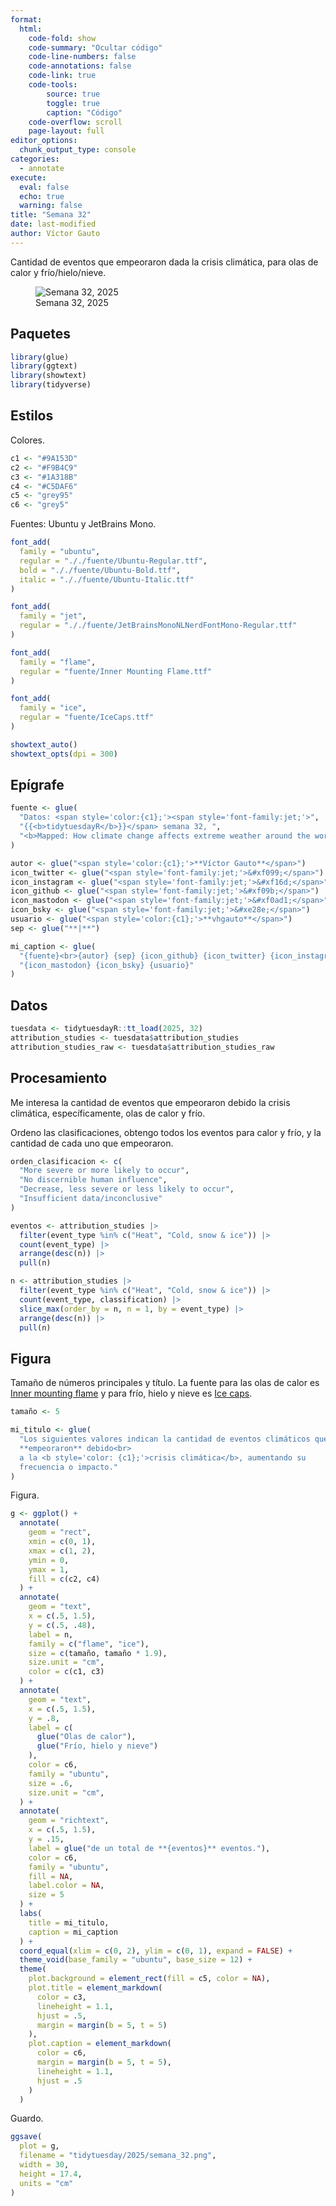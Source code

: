 ```yaml
---
format:
  html:
    code-fold: show
    code-summary: "Ocultar código"
    code-line-numbers: false
    code-annotations: false
    code-link: true
    code-tools:
        source: true
        toggle: true
        caption: "Código"
    code-overflow: scroll
    page-layout: full
editor_options:
  chunk_output_type: console
categories:
  - annotate
execute:
  eval: false
  echo: true
  warning: false
title: "Semana 32"
date: last-modified
author: Víctor Gauto
---
```


Cantidad de eventos que empeoraron dada la crisis climática, para olas de calor y frío/hielo/nieve.

::: {.column-page-right}

![Semana 32, 2025](semana_32.png)

:::

## Paquetes

```r
library(glue)
library(ggtext)
library(showtext)
library(tidyverse)
```

## Estilos

Colores.

```r
c1 <- "#9A153D"
c2 <- "#F9B4C9"
c3 <- "#1A318B"
c4 <- "#C5DAF6"
c5 <- "grey95"
c6 <- "grey5"
```

Fuentes: Ubuntu y JetBrains Mono.

```r
font_add(
  family = "ubuntu",
  regular = "././fuente/Ubuntu-Regular.ttf",
  bold = "././fuente/Ubuntu-Bold.ttf",
  italic = "././fuente/Ubuntu-Italic.ttf"
)

font_add(
  family = "jet",
  regular = "././fuente/JetBrainsMonoNLNerdFontMono-Regular.ttf"
)

font_add(
  family = "flame",
  regular = "fuente/Inner Mounting Flame.ttf"
)

font_add(
  family = "ice",
  regular = "fuente/IceCaps.ttf"
)

showtext_auto()
showtext_opts(dpi = 300)
```

## Epígrafe

```r
fuente <- glue(
  "Datos: <span style='color:{c1};'><span style='font-family:jet;'>",
  "{{<b>tidytuesdayR</b>}}</span> semana 32, ",
  "<b>Mapped: How climate change affects extreme weather around the world</b>.</span>"
)

autor <- glue("<span style='color:{c1};'>**Víctor Gauto**</span>")
icon_twitter <- glue("<span style='font-family:jet;'>&#xf099;</span>")
icon_instagram <- glue("<span style='font-family:jet;'>&#xf16d;</span>")
icon_github <- glue("<span style='font-family:jet;'>&#xf09b;</span>")
icon_mastodon <- glue("<span style='font-family:jet;'>&#xf0ad1;</span>")
icon_bsky <- glue("<span style='font-family:jet;'>&#xe28e;</span>")
usuario <- glue("<span style='color:{c1};'>**vhgauto**</span>")
sep <- glue("**|**")

mi_caption <- glue(
  "{fuente}<br>{autor} {sep} {icon_github} {icon_twitter} {icon_instagram} ",
  "{icon_mastodon} {icon_bsky} {usuario}"
)
```

## Datos

```r
tuesdata <- tidytuesdayR::tt_load(2025, 32)
attribution_studies <- tuesdata$attribution_studies
attribution_studies_raw <- tuesdata$attribution_studies_raw
```

## Procesamiento

Me interesa la cantidad de eventos que empeoraron debido la crisis climática, específicamente, olas de calor y frío.

Ordeno las clasificaciones, obtengo todos los eventos para calor y frío, y la cantidad de cada uno que empeoraron.

```r
orden_clasificacion <- c(
  "More severe or more likely to occur",
  "No discernible human influence",
  "Decrease, less severe or less likely to occur",
  "Insufficient data/inconclusive"
)

eventos <- attribution_studies |>
  filter(event_type %in% c("Heat", "Cold, snow & ice")) |>
  count(event_type) |>
  arrange(desc(n)) |>
  pull(n)

n <- attribution_studies |>
  filter(event_type %in% c("Heat", "Cold, snow & ice")) |>
  count(event_type, classification) |>
  slice_max(order_by = n, n = 1, by = event_type) |>
  arrange(desc(n)) |>
  pull(n)
```

## Figura

Tamaño de números principales y título. La fuente para las olas de calor es [Inner mounting flame](https://www.dafont.com/inner-mounting-flame.font) y para frío, hielo y nieve es [Ice caps](https://www.dafont.com/ice-caps.font).

```r
tamaño <- 5

mi_titulo <- glue(
  "Los siguientes valores indican la cantidad de eventos climáticos que 
  **empeoraron** debido<br>
  a la <b style='color: {c1};'>crisis climática</b>, aumentando su 
  frecuencia o impacto."
)
```

Figura.

```r
g <- ggplot() +
  annotate(
    geom = "rect",
    xmin = c(0, 1),
    xmax = c(1, 2),
    ymin = 0,
    ymax = 1,
    fill = c(c2, c4)
  ) +
  annotate(
    geom = "text",
    x = c(.5, 1.5),
    y = c(.5, .48),
    label = n,
    family = c("flame", "ice"),
    size = c(tamaño, tamaño * 1.9),
    size.unit = "cm",
    color = c(c1, c3)
  ) +
  annotate(
    geom = "text",
    x = c(.5, 1.5),
    y = .8,
    label = c(
      glue("Olas de calor"),
      glue("Frío, hielo y nieve")
    ),
    color = c6,
    family = "ubuntu",
    size = .6,
    size.unit = "cm",
  ) +
  annotate(
    geom = "richtext",
    x = c(.5, 1.5),
    y = .15,
    label = glue("de un total de **{eventos}** eventos."),
    color = c6,
    family = "ubuntu",
    fill = NA,
    label.color = NA,
    size = 5
  ) +
  labs(
    title = mi_titulo,
    caption = mi_caption
  ) +
  coord_equal(xlim = c(0, 2), ylim = c(0, 1), expand = FALSE) +
  theme_void(base_family = "ubuntu", base_size = 12) +
  theme(
    plot.background = element_rect(fill = c5, color = NA),
    plot.title = element_markdown(
      color = c3,
      lineheight = 1.1,
      hjust = .5,
      margin = margin(b = 5, t = 5)
    ),
    plot.caption = element_markdown(
      color = c6,
      margin = margin(b = 5, t = 5),
      lineheight = 1.1,
      hjust = .5
    )
  )
```

Guardo.

```r
ggsave(
  plot = g,
  filename = "tidytuesday/2025/semana_32.png",
  width = 30,
  height = 17.4,
  units = "cm"
)
```
